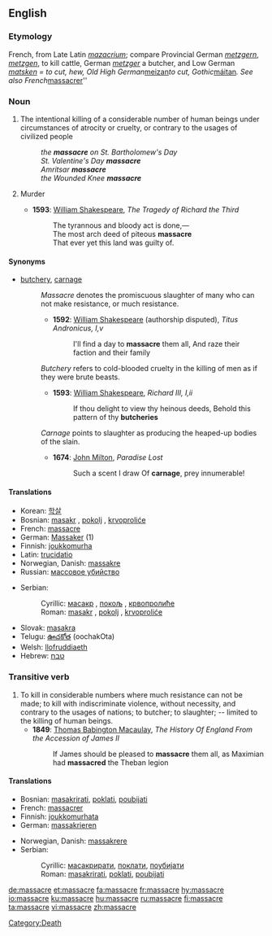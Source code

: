 ==English==

===Etymology===
French, from Late Latin ''[[mazacrium]]''; compare Provincial German ''[[metzgern]]'', ''[[metzgen]]'', to kill cattle, German ''[[metzger]]'' a butcher, and Low German ''[[matsken]] = to cut, hew, Old High German ''[[meizan]]'' to cut, Gothic ''[[máitan]]''. See also French ''[[massacrer]]''

===Noun===
{{en-noun}}

#The intentional killing of a considerable number of human beings under circumstances of atrocity or cruelty, or contrary to the usages of civilized people
#:''the '''massacre''' on St. Bartholomew's Day''
#:''St. Valentine's Day '''massacre'''''
#:''Amritsar '''massacre'''''
#:''the Wounded Knee '''massacre'''''
#{{obsolete}} Murder
#*'''1593''': [[w:William Shakespeare|William Shakespeare]], ''The Tragedy of Richard the Third''
#*:The tyrannous and bloody act is done,—
#*:The most arch deed of piteous '''massacre'''
#*:That ever yet this land was guilty of.

====Synonyms====
* [[butchery]], [[carnage]]
*:''Massacre'' denotes the promiscuous slaughter of many who can not make resistance, or much resistance. 
*:*'''1592''': [[w:William Shakespeare|William Shakespeare]] (authorship disputed), ''Titus Andronicus, I,v''
*:*:I'll find a day to '''massacre''' them all, And raze their faction and their family
*:''Butchery'' refers to cold-blooded cruelty in the killing of men as if they were brute beasts.
*:*'''1593''': [[w:William Shakespeare|William Shakespeare]], ''Richard III, I,ii''
*:*:If thou delight to view thy heinous deeds, Behold this pattern of thy '''butcheries'''
*:''Carnage'' points to slaughter as producing the heaped-up bodies of the slain.
*:*'''1674''': [[w:John Milton|John Milton]], ''Paradise Lost''
*:*:Such a scent I draw Of '''carnage''', prey innumerable!

====Translations====
{{top}}
*Korean: [[학살#Korean|학살]]
*Bosnian: [[masakr#Bosnian|masakr]] {{m}}, [[pokolj#Bosnian|pokolj]] {{m}}, [[krvoproliće#Bosnian|krvoproliće]] {{n}}
*French: [[#French|massacre]] {{m}}
*German: [[Massaker]] {{n}} (1)
*Finnish: [[joukkomurha]]
*Latin: [[trucidatio]]
*Norwegian, Danish: [[massakre]]
*Russian: [[массовое убийство]]
{{mid}}
*Serbian:
*:Cyrillic: [[масакр#Serbian|масакр]] {{m}}, [[покољ#Serbian|покољ]] {{m}}, [[крвопролиће#Serbian|крвопролиће]] {{m}}
*:Roman: [[masakr#Serbian|masakr]] {{m}}, [[pokolj#Serbian|pokolj]] {{m}}, [[krvoproliće#Serbian|krvoproliće]] {{m}}
*Slovak: [[masakra]] {{f}}
*Telugu: [[ఊచకోత]] (oochakOta)
*Welsh: [[llofruddiaeth]]
*Hebrew: [[טבח]]
{{bottom}}

===Transitive verb===
{{en-verb|massacr|ing}}

#To kill in considerable numbers where much resistance can not be made; to kill with indiscriminate violence, without necessity, and contrary to the usages of nations; to butcher; to slaughter; -- limited to the killing of human beings.
#*'''1849''': [[w:Thomas Babington Macaulay|Thomas Babington Macaulay]], ''The History Of England From the Accession of James II''
#*:If James should be pleased to '''massacre''' them all, as Maximian had '''massacred''' the Theban legion

====Translations====
{{top}}
*Bosnian: [[masakrirati#Bosnian|masakrirati]], [[poklati#Bosnian|poklati]], [[poubijati#Bosnian|poubijati]]
*French: [[massacrer]]
*Finnish: [[joukkomurhata]]
*German: [[massakrieren]]
{{mid}}
*Norwegian, Danish: [[massakrere]]
*Serbian:
*:Cyrillic: [[масакрирати#Serbian|масакрирати]], [[поклати#Serbian|поклати]], [[поубијати#Serbian|поубијати]]
*:Roman: [[masakrirati#Serbian|masakrirati]], [[poklati#Serbian|poklati]], [[poubijati#Serbian|poubijati]]
{{bottom}}

[[Category:Death]]

[[de:massacre]]
[[et:massacre]]
[[fa:massacre]]
[[fr:massacre]]
[[hy:massacre]]
[[io:massacre]]
[[ku:massacre]]
[[hu:massacre]]
[[ru:massacre]]
[[fi:massacre]]
[[ta:massacre]]
[[vi:massacre]]
[[zh:massacre]]